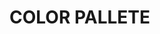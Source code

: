 
# COLOR PALLETE

<ColorPalette>
	<ColorItem
		title="Primary"
		subtitle="Blue"
		colors={{
			'primary-900': '#0d47a1',
			'primary-800': '#1565c0',
			'primary-700': '#1976d2',
			'primary-600': '#1e88e5',
			'primary-500': '#2196f3',
			'primary-400': '#42a5f5',
			'primary-300': '#64b5f6',
			'primary-200': '#90caf9',
			'primary-100': '#bbdefb',
		}}
	/>
	<ColorItem
		title="Secondary"
		subtitle="Indigo"
		colors={{
			'secondary-900': '#1a237e',
			'secondary-800': '#283593',
			'secondary-700': '#303f9f',
			'secondary-600': '#3949ab',
			'secondary-500': '#3f51b5',
			'secondary-400': '#5c6bc0',
			'secondary-300': '#7986cb',
			'secondary-200': '#9fa8da',
			'secondary-100': '#c5cae9',
		}}
	/>
	<ColorItem
		title="Tertiary"
		subtitle="Cyan"
		colors={{
			'tertiary-900': '#006064',
			'tertiary-800': '#00838f',
			'tertiary-700': '#0097a7',
			'tertiary-600': '#00acc1',
			'tertiary-500': '#00bcd4',
			'tertiary-400': '#26c6da',
			'tertiary-300': '#4dd0e1',
			'tertiary-200': '#80deea',
			'tertiary-100': '#b2ebf2',
		}}
	/>
	<ColorItem
		title="Grey"
		colors={{
			'grey-900': '#212121',
			'grey-800': '#424242',
			'grey-700': '#616161',
			'grey-600': '#757575',
			'grey-500': '#9e9e9e',
			'grey-400': '#bdbdbd',
			'grey-300': '#e0e0e0',
			'grey-200': '#eeeeee',
			'grey-100': '#f5f5f5',
		}}
	/>
	<ColorItem
		title="Success"
		subtitle="Green"
		colors={{
			'green-900': '#1b5e20',
			'green-800': '#2e7d32',
			'green-700': '#388e3c',
			'green-600': '#43a047',
			'green-500': '#4caf50',
			'green-400': '#66bb6a',
			'green-300': '#81c784',
			'green-200': '#a5d6a7',
			'green-100': '#c8e6c9',
		}}
	/>
	<ColorItem
		title="Error"
		subtitle="Red"
		colors={{
			'red-900': '#b71c1c',
			'red-800': '#c62828',
			'red-700': '#d32f2f',
			'red-600': '#e53935',
			'red-500': '#f44336',
			'red-400': '#ef5350',
			'red-300': '#e57373',
			'red-200': '#ef9a9a',
			'red-100': '#ffcdd2',
		}}
	/>
	<ColorItem
		title="Warning"
		subtitle="Yellow"
		colors={{
			'yellow-900': '#4d4500',
			'yellow-800': '#554c00',
			'yellow-700': '#8e7f00',
			'yellow-600': '#c6b200',
			'yellow-500': '#ffe500',
			'yellow-400': '#ffeb39',
			'yellow-300': '#fff171',
			'yellow-200': '#fff6aa',
			'yellow-100': '#fffce3',
		}}
	/>
	<ColorItem
		title="White"
		subtitle="Text Dark"
		colors={{
			white: '#ffffff',
		}}
	/>
	<ColorItem
		title="Text Cadet Primary"
		subtitle="Text Dark"
		colors={{
			'text-primary': '#0a2343',
		}}
	/>
</ColorPalette>
